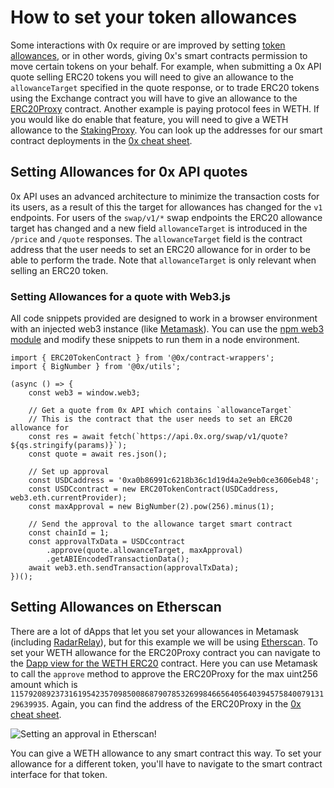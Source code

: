 # How to set your token allowances

Some interactions with 0x require or are improved by setting [token allowances](https://tokenallowance.io/),
or in other words, giving 0x's smart contracts permission to move certain tokens on your behalf.
For example, when submitting a 0x API quote selling ERC20 tokens you will need to give an allowance to the `allowanceTarget` specified in the quote response, or to trade ERC20 tokens using the Exchange contract you will have to give an allowance to the [ERC20Proxy](/docs/guides/v3-specification#assetproxy) contract.
Another example is paying protocol fees in WETH. If you would like do enable that feature, you will need to give a WETH allowance to the [StakingProxy](/docs/guides/v3-staking-specification#architecture).
You can look up the addresses for our smart contract deployments in the [0x cheat sheet](/docs/guides/0x-cheat-sheet#mainnet-1).

## Setting Allowances for 0x API quotes

0x API uses an advanced architecture to minimize the transaction costs for its users, as a result of this the target for allowances has changed for the `v1` endpoints. For users of the `swap/v1/*` swap endpoints the ERC20 allowance target has changed and a new field `allowanceTarget` is introduced in the `/price` and `/quote` responses. The `allowanceTarget` field is the contract address that the user needs to set an ERC20 allowance for in order to be able to perform the trade. Note that `allowanceTarget` is only relevant when selling an ERC20 token.

### Setting Allowances for a quote with Web3.js

All code snippets provided are designed to work in a browser environment with an injected web3 instance (like [Metamask](https://metamask.io/)).
You can use the [npm web3 module](https://www.npmjs.com/package/web3) and modify these snippets to run them in a node environment.

```
import { ERC20TokenContract } from '@0x/contract-wrappers';
import { BigNumber } from '@0x/utils';

(async () => {
    const web3 = window.web3;

    // Get a quote from 0x API which contains `allowanceTarget`
    // This is the contract that the user needs to set an ERC20 allowance for
    const res = await fetch(`https://api.0x.org/swap/v1/quote?${qs.stringify(params)}`);
    const quote = await res.json();

    // Set up approval
    const USDCaddress = '0xa0b86991c6218b36c1d19d4a2e9eb0ce3606eb48';
    const USDCcontract = new ERC20TokenContract(USDCaddress, web3.eth.currentProvider);
    const maxApproval = new BigNumber(2).pow(256).minus(1);

    // Send the approval to the allowance target smart contract
    const chainId = 1;
    const approvalTxData = USDCcontract
        .approve(quote.allowanceTarget, maxApproval)
        .getABIEncodedTransactionData();
    await web3.eth.sendTransaction(approvalTxData);
})();
```

## Setting Allowances on Etherscan

There are a lot of dApps that let you set your allowances in Metamask (including [RadarRelay](https://app.radarrelay.com/)), but for this example we will be using [Etherscan](http://etherscan.io/).
To set your WETH allowance for the ERC20Proxy contract you can navigate to the [Dapp view for the WETH ERC20](https://etherscan.io/dapp/0xc02aaa39b223fe8d0a0e5c4f27ead9083c756cc2#writeContract) contract.
Here you can use Metamask to call the `approve` method to approve the ERC20Proxy for the max uint256 amount which is `115792089237316195423570985008687907853269984665640564039457584007913129639935`.
Again, you can find the address of the ERC20Proxy in the [0x cheat sheet](/docs/guides/0x-cheat-sheet#mainnet-1).

![Setting an approval in Etherscan!](/images/docs/approval.png)

You can give a WETH allowance to any smart contract this way. To set your allowance for a different token, you'll have to navigate to the smart contract interface for that token.
